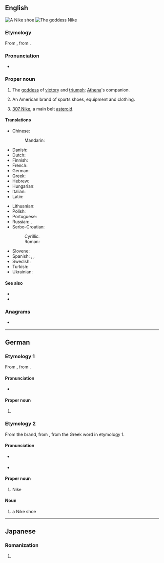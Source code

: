 {{also|Niké}}
==English==
{{wikipedia|Nike (mythology)}}
{{wikipedia|Nike Inc.}}

[[File:Zoom elite 2.png|thumb|right|A '''Nike''' shoe]]
[[File:Goddess Nike.jpg|thumb|right|The goddess '''Nike''']]

===Etymology===
From {{etyl|grc|en}} {{m|grc|Νίκη}}, from {{m|grc|νίκη||victory}}.

===Pronunciation===
* {{IPA|en|/ˈnaɪki/}}

===Proper noun===
{{en-proper noun}}

# {{lb|en|Greek god}} The [[goddess]] of [[victory]] and [[triumph]]; [[Athena]]'s companion.
# An American brand of sports shoes, equipment and clothing.
# {{lb|en|astronomy}} [[307 Nike]], a main belt [[asteroid]].

====Translations====
{{trans-top|Greek goddess of victory}}
* Chinese:
*: Mandarin: {{t|cmn|尼刻|tr=Níkè|sc=Hani}}
* Danish: {{t|da|Nike|f}}
* Dutch: {{t|nl|Nikè|f}}
* Finnish: {{t|fi|Nike|f}}
* French: {{t|fr|Niké|f}}
* German: {{t+|de|Nike|f}}
* Greek: {{t+|el|Νίκη}}
* Hebrew: {{t|he|ניקה|f|sc=Hebr}}
* Hungarian: {{t+|hu|Niké}}
* Italian: {{t|it|Nike}}
* Latin: {{t|la|Nice|f}}
{{trans-mid}}
* Lithuanian: {{t|lt|Nikė|f}}
* Polish: {{t|pl|Nike|f}}
* Portuguese: {{t+|pt|Nice|f}}
* Russian: {{t+|ru|Ни́ка|f}}, {{t|ru|Нике|f}}
* Serbo-Croatian:
*: Cyrillic: {{t|sh|Ника|f|sc=Cyrl}}
*: Roman: {{t+|sh|Nika|f}}
* Slovene: {{t|sl|Nike|f}}
* Spanish: {{t|es|Niké}}, {{t|es|Nice}}, {{t|es|Nica}}
* Swedish: {{t|sv|Nike|f}}
* Turkish: {{t|tr|Nike|f}}
* Ukrainian: {{t|uk|Ніке|f}}
{{trans-bottom}}

====See also====
* {{l|en|Nikes}}
* {{l|en|Victoria}}

===Anagrams===
* {{anagrams|en|a=eikn|Enki|inke|kine|kine-}}

----

==German==

===Etymology 1===
From {{der|de|grc|Νίκη}}, from {{m|grc|νίκη||victory}}.

====Pronunciation====
* {{IPA|de|/ˈniːkə/|/ˈniːke/}}

====Proper noun====
{{de-proper noun|f|Nikes}}

# {{l|en|Nike}} {{gloss|Greek goddess}}

===Etymology 2===
From the brand, from {{der|de|en|Nike}}, from the Greek word in etymology 1.

====Pronunciation====
* {{IPA|de|/naɪ̯k/}} {{a|usual; from an assumed English pronunciation}}
* {{IPA|de|/ˈnaɪ̯ki/}} {{a|less common; may sound pedantic or pretentious to some}}

====Proper noun====
{{de-proper noun|n|Nikes}}

# Nike {{gloss|company}}

====Noun====
{{de-noun|m|Nikes|gen2=Nike|Nikes}}

# a Nike shoe

----

==Japanese==

===Romanization===
{{ja-romaji}}

# {{ja-romanization of|ニケ}}